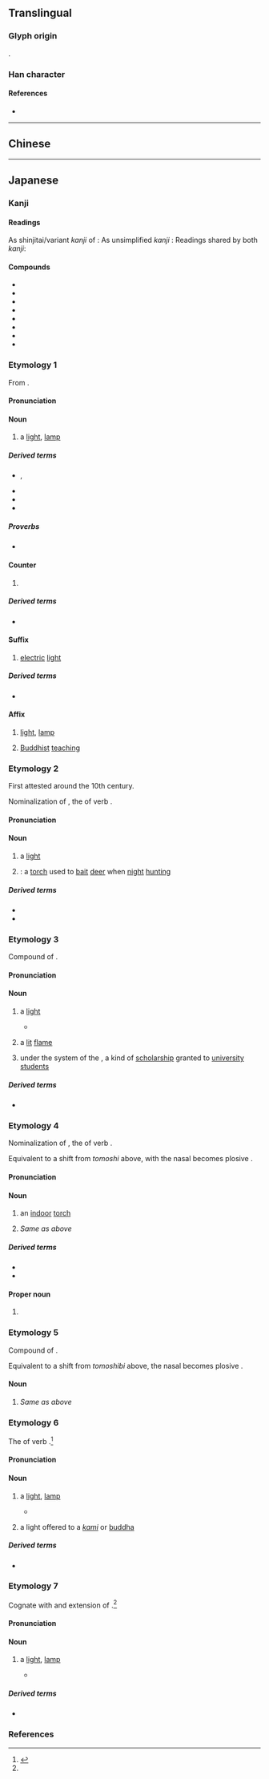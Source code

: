 {{also|燈}}
{{character info}}
==Translingual==
{{ja-forms|[[灯]]|[[灯]]|[[燈]]}}

===Glyph origin===
{{Han compound|火|丁|c1=s|c2=p|ls=psc}}.

===Han character===
{{stroke order|strokes=6}}
{{Han char|rn=86|rad=火|as=02|sn=6|four=|canj=FMN|ids=⿰火丁}}

====References====
* {{Han ref|kx=0665.060|dkj=18855|dj=1075.030|hdz=32188.030|uh=706F|ud=28783}}

----

==Chinese==
{{zh-see|燈}}

----

==Japanese==

===Kanji===
{{ja-kanji|grade=4|kyu=燈|rs=火02}}

====Readings====
As shinjitai/variant ''kanji'' of {{ja-l|燈}}:
{{ja-readings
|goon=とう
|kanon=とう
|toon=とん
}}
As unsimplified ''kanji'' {{ja-l||灯}}:
{{ja-readings
|goon=ちょう<ちやう
|kanon=てい
|toon=ちん
}}
Readings shared by both ''kanji'':
{{ja-readings
|kun=ひ-, あかし-, ともしび-
|nanori=
}}

====Compounds====
{{der-top3|Compounds}}
* {{ja-r|灯%火|とう%か}}
* {{ja-r|灯%油|とう%ゆ}}
* {{ja-r|灯%籠|とう%ろう}}
* {{ja-r|幻%灯|げん%とう}}
* {{ja-r|夜%灯|や%とう}}
* {{ja-r|提%灯|ちょう%ちん}}
* {{ja-r|行%灯|あん%どん}}
* {{ja-r|鬼灯|ホオズキ}}
{{der-bottom}}

===Etymology 1===
{{ja-kanjitab|yomi=o|とう}}
From {{der|ja|ltc|sort=|-}} {{ltc-l|燈}}.

====Pronunciation====
{{ja-pron|とう|acc=1|acc_ref=DJR}}

====Noun====
{{ja-noun|kyu=燈|とう}}

# a [[light]], [[lamp]]
#: {{syn|ja|明かり|tr=akari}}

=====Derived terms=====
{{der-top3}}
* {{ja-r|灯%心|とう%しみ|rom=-}}, {{ja-r|灯%芯|とう%しみ}}
* {{ja-r|終%夜%灯|しゅう%や%とう}}
* {{ja-r|電%灯|でん%とう}}
* {{ja-r|電%気%灯|でん%き%とう}}
{{der-bottom}}

=====Proverbs=====
* {{ja-r|灯 滅せん と して 光 を 増す|とう めっせん と して ひかり を ます}}

====Counter====
{{ja-pos|counter|kyu=燈|とう}}

# {{n-g|counter for {{m|ja|電灯|tr=dentō||[[electric]] [[light]]s}}}}

=====Derived terms=====
* {{ja-r|一%灯|いっ%とう}}

====Suffix====
{{ja-pos|suffix|kyu=燈|とう}}

# [[electric]] [[light]]

=====Derived terms=====
* {{ja-r|アーク灯|アーク-とう}}

====Affix====
{{ja-pos|affix|kyu=燈|とう}}

# [[light]], [[lamp]]
# {{lb|ja|by extension}} [[Buddhist]] [[teaching]]

===Etymology 2===
{{ja-kanjitab|yomi=i|ともし}}

First attested around the 10th century.

Nominalization of {{m|ja|点し|tr=tomoshi}}, the {{m|ja|連用形|tr=ren'yōkei||stem or continuative form}} of verb {{m|ja|点す|tr=tomosu||to [[light]]}}.

====Pronunciation====
{{ja-pron|ともし|acc=0|acc2=3|acc_ref=DJR|acc2_ref=DJR}}

====Noun====
{{ja-noun|kyu=燈|ともし}}

# a [[light]]
# {{alt sp|ja|照射|tr=tomoshi|nodot=1|sort=ともし}}: a [[torch]] used to [[bait]] [[deer]] when [[night]] [[hunting]]

=====Derived terms=====
* {{ja-r|灯%油|ともし%あぶら}}
* {{ja-r|灯|ともしび}}

===Etymology 3===
{{ja-kanjitab|yomi=k|ともしび|alt=灯火,燭}}

Compound of {{com|ja|sort=ともしひ|点し|tr1=tomoshi|pos1=the {{m|ja|連用形|tr=ren'yōkei||stem or continuative form}} of verb {{m|ja|点す|tr=tomosu}}, “to [[light]]”‎|火|tr2=hi|t2=[[fire]]}}.

{{rendaku2|sort=ともしひ|hi|bi}}

====Pronunciation====
{{ja-pron|ともしび|acc=0|acc2=3|acc_ref=DJR|acc2_ref=DJR}}

====Noun====
{{ja-noun|kyu=燈|ともしび}}

# a [[light]]
#* {{quote-song|ja|year=1986|lyricist={{w|Hayao Miyazaki}}|composer={{w|Joe Hisaishi}}|title=[[w:ja:君をのせて (井上あずみの曲)|Kimi o Nosete]]|trans-title=Reaching You|album=|url=|artist={{w|Azumi Inoue}}}}
#*: {{ja-usex|sort=ともしひ|地%球はまわる君をかくして　輝く瞳きらめく'''灯'''...|^ち%きゅう は まわる きみ を かくして　かがやく ひとみ きらめく '''ともしび'''...|The Earth spins, hiding your shining pupils [and] glittering '''lights'''.}}
#: {{syn|ja|明かり|tr=akari|灯火|tr2=tōka}}
# a [[lit]] [[flame]] {{gl|such as of a [[candle]] or [[torch]]}}
# {{lb|ja|sort=ともしび|historical|obsolete}} under the {{m|ja|律令|tr={{w|Ritsuryō}}}} system of the {{w|Heian period}}, a kind of [[scholarship]] granted to [[university]] [[student]]s

=====Derived terms=====
* {{ja-r|灯 消えん と して 光 を 増す|ともしび きえん と して ひかり を ます}}

===Etymology 4===
{{ja-kanjitab|yomi=i|とぼし|alt=点火}}

Nominalization of {{m|ja|点し|tr=toboshi}}, the {{m|ja|連用形|tr=ren'yōkei||stem or continuative form}} of verb {{m|ja|点す|tr=tobosu||to [[light]]|pos=archaic}}.

Equivalent to a shift from ''tomoshi'' above, with the nasal {{IPAchar|/-m-/}} becomes plosive {{IPAchar|/-b-/}}.

====Pronunciation====
{{ja-pron|とぼし|acc=0|acc2=3|acc_ref=DJR|acc2_ref=DJR}}

====Noun====
{{ja-noun|kyu=燈|とぼし}}

# {{lb|ja|archaic|sort=とほし}} an [[indoor]] [[torch]]
# {{lb|ja|archaic}} ''Same as {{m|ja||ともし|tr=tomoshi}} above''

=====Derived terms=====
* {{ja-r|灯%油|とぼし%あぶら}}
* {{ja-r|灯|とぼしび}}

====Proper noun====
{{ja-pos|proper|kyu=燈|とぼし}}

# {{n-g|a [[placename]]}}

===Etymology 5===
{{ja-kanjitab|yomi=i|とぼしび|alt=灯火,燭}}

Compound of {{com|ja|点し|tr1=toboshi|pos1=the {{m|ja|連用形|tr=ren'yōkei||stem or continuative form}} of verb {{m|ja|点す|tr=tobosu}}, “to [[light]]”‎, archaic|火|tr2=hi|t2=[[fire]]}}. {{rendaku2|hi|bi}}

Equivalent to a shift from ''tomoshibi'' above, the nasal {{IPAchar|/-m-/}} becomes plosive {{IPAchar|/-b-/}}.

====Noun====
{{ja-noun|kyu=燈|とぼしび}}

# {{lb|ja|archaic}} ''Same as {{m|ja||ともしび|tr=tomoshibi}} above''

===Etymology 6===
{{ja-kanjitab|あかし|yomi=k}}

The {{m|ja|連用形|tr=ren'yōkei||stem or continuative form}} of verb {{m|ja|明かす|tr=akasu||to go through the whole night}}.<ref name="DJS">{{R:Daijisen}}</ref>

====Pronunciation====
{{ja-pron|あかし|acc=0|acc_ref=DJR}}

====Noun====
{{ja-noun|kyu=燈|あかし}}

# a [[light]], [[lamp]]
#* {{quote-song|ja|year=1987|lyricist={{w|lang=ja|たかたかし|Takashi Taka}}|composer={{w|lang=ja|猪俣公章|Kōshō Inomata}}|title=[[w:ja:あばれ太鼓|Abare-daiko]]|trans-title=Raging Drums|album=|url=|artist={{w|Fuyumi Sakamoto}}}}
#*: {{ja-usex|[[櫓%太%鼓]]の'''灯'''がゆれて　揃い[[浴衣]]の夏がゆく|やぐら%-だい%こ の '''あかし''' が ゆれて　そろい ゆかた の なつ が ゆく|The festival-commencing '''lamp''' sways, [all] wearing ''[[yukata]]'' in the passing summer.}}
# {{lb|ja|sort=あかし|Shinto|Buddhism}} a light {{gl|or [[lighted]] [[lamp]]}} offered to a ''[[kami]]'' or [[buddha]]
#: {{syn|ja|[[御灯]], [[御明かし]], [[御灯明]]|tr=miakashi}}

=====Derived terms=====
* {{ja-r|御%灯|み%あかし}}

===Etymology 7===
{{ja-kanjitab|ひ|yomi=k}}

Cognate with and extension of {{m|ja|火|tr=hi||[[fire]]}}.<ref name="DJS"/>

====Pronunciation====
{{ja-pron|ひ|acc=1|acc_ref=DJR}}

====Noun====
{{ja-noun|kyu=燈|ひ}}

# a [[light]], [[lamp]]
#* {{quote-song|ja|year=1986|lyricist={{w|Hayao Miyazaki}}|composer={{w|Joe Hisaishi}}|title=[[w:ja:君をのせて (井上あずみの曲)|Kimi o Nosete]]|trans-title=Reaching You|album=|url=|artist={{w|Azumi Inoue}}}}
#*: {{ja-usex|...[[たくさん]]の'''灯'''が[[懐かしい]]のは　あのどれかひとつに君がいるから|...たくさん の '''ひ''' が なつかし.い の は　あの どれか ひとつ に きみ が いる から|...among the many '''[lights''', I feel] nostalgic[; and I know] you are in one of them.}}
#: {{syn|ja|明かり|tr=akari}}

=====Derived terms=====
* {{ja-r|灯%涼し|ひ%すずし|[[coolness]] of [[twinkle|twinkling]] lights}}

===References===
<references/>
